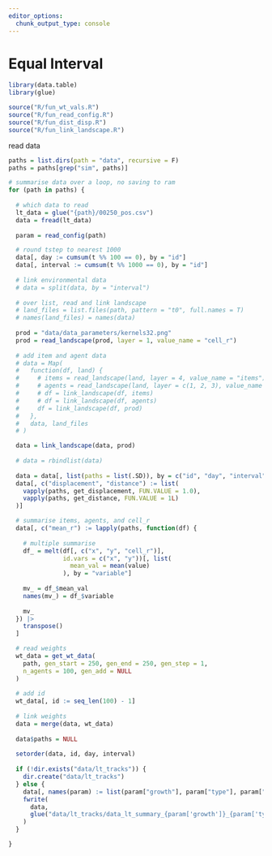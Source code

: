 ```yaml
---
editor_options: 
  chunk_output_type: console
---
```


# Equal Interval

```r
library(data.table)
library(glue)

source("R/fun_wt_vals.R")
source("R/fun_read_config.R")
source("R/fun_dist_disp.R")
source("R/fun_link_landscape.R")
```

read data

```r
paths = list.dirs(path = "data", recursive = F)
paths = paths[grep("sim", paths)]
```

```r
# summarise data over a loop, no saving to ram
for (path in paths) {
  
  # which data to read
  lt_data = glue("{path}/00250_pos.csv")
  data = fread(lt_data)
  
  param = read_config(path)

  # round tstep to nearest 1000
  data[, day := cumsum(t %% 100 == 0), by = "id"]
  data[, interval := cumsum(t %% 1000 == 0), by = "id"]
  
  # link environmental data
  # data = split(data, by = "interval")
  
  # over list, read and link landscape
  # land_files = list.files(path, pattern = "t0", full.names = T)
  # names(land_files) = names(data)
  
  prod = "data/data_parameters/kernels32.png"
  prod = read_landscape(prod, layer = 1, value_name = "cell_r")
  
  # add item and agent data
  # data = Map(
  #   function(df, land) {
  #     # items = read_landscape(land, layer = 4, value_name = "items")
  #     # agents = read_landscape(land, layer = c(1, 2, 3), value_name = "agents")
  #     # df = link_landscape(df, items)
  #     # df = link_landscape(df, agents)
  #     df = link_landscape(df, prod)
  #   },
  #   data, land_files
  # )

  data = link_landscape(data, prod)
  
  # data = rbindlist(data)
  
  data = data[, list(paths = list(.SD)), by = c("id", "day", "interval")]
  data[, c("displacement", "distance") := list(
    vapply(paths, get_displacement, FUN.VALUE = 1.0),
    vapply(paths, get_distance, FUN.VALUE = 1L)
  )]

  # summarise items, agents, and cell_r
  data[, c("mean_r") := lapply(paths, function(df) {
    
    # multiple summarise
    df_ = melt(df[, c("x", "y", "cell_r")], 
               id.vars = c("x", "y"))[, list(
                 mean_val = mean(value)
               ), by = "variable"]
    
    mv_ = df_$mean_val
    names(mv_) = df_$variable
    
    mv_
  }) |>
    transpose()
  ]

  # read weights
  wt_data = get_wt_data(
    path, gen_start = 250, gen_end = 250, gen_step = 1, 
    n_agents = 100, gen_add = NULL
  )
  
  # add id
  wt_data[, id := seq_len(100) - 1]
  
  # link weights
  data = merge(data, wt_data)
  
  data$paths = NULL
  
  setorder(data, id, day, interval)
  
  if (!dir.exists("data/lt_tracks")) {
    dir.create("data/lt_tracks")
  } else {
    data[, names(param) := list(param["growth"], param["type"], param["rep_"])]
    fwrite(
      data,
      glue("data/lt_tracks/data_lt_summary_{param['growth']}_{param['type']}_{param['rep_']}.csv")
    )
  }

}
```
